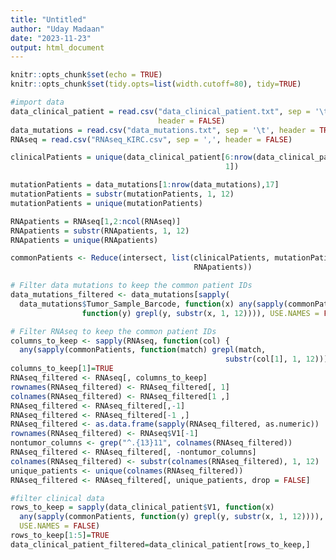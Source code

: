 ```yaml
---
title: "Untitled"
author: "Uday Madaan"
date: "2023-11-23"
output: html_document
---
```


```r
knitr::opts_chunk$set(echo = TRUE)
knitr::opts_chunk$set(tidy.opts=list(width.cutoff=80), tidy=TRUE)
```

```r
#import data
data_clinical_patient = read.csv("data_clinical_patient.txt", sep = '\t', 
                                 header = FALSE)
data_mutations = read.csv("data_mutations.txt", sep = '\t', header = TRUE)
RNAseq = read.csv("RNAseq_KIRC.csv", sep = ',', header = FALSE)
```



```r
clinicalPatients = unique(data_clinical_patient[6:nrow(data_clinical_patient),
                                                1])

mutationPatients = data_mutations[1:nrow(data_mutations),17]
mutationPatients = substr(mutationPatients, 1, 12)
mutationPatients = unique(mutationPatients)

RNApatients = RNAseq[1,2:ncol(RNAseq)]
RNApatients = substr(RNApatients, 1, 12)
RNApatients = unique(RNApatients)

commonPatients <- Reduce(intersect, list(clinicalPatients, mutationPatients, 
                                         RNApatients))
```


```r
# Filter data mutations to keep the common patient IDs
data_mutations_filtered <- data_mutations[sapply(
  data_mutations$Tumor_Sample_Barcode, function(x) any(sapply(commonPatients, 
                function(y) grepl(y, substr(x, 1, 12)))), USE.NAMES = FALSE), ]

```



```r
# Filter RNAseq to keep the common patient IDs
columns_to_keep <- sapply(RNAseq, function(col) {
  any(sapply(commonPatients, function(match) grepl(match, 
                                                substr(col[1], 1, 12))))})
columns_to_keep[1]=TRUE
RNAseq_filtered <- RNAseq[, columns_to_keep]
rownames(RNAseq_filtered) <- RNAseq_filtered[, 1]
colnames(RNAseq_filtered) <- RNAseq_filtered[1 ,]
RNAseq_filtered <- RNAseq_filtered[,-1]
RNAseq_filtered <- RNAseq_filtered[-1 ,]
RNAseq_filtered <- as.data.frame(sapply(RNAseq_filtered, as.numeric))
rownames(RNAseq_filtered) <- RNAseq$V1[-1]
nontumor_columns <- grep("^.{13}11", colnames(RNAseq_filtered))
RNAseq_filtered <- RNAseq_filtered[, -nontumor_columns]
colnames(RNAseq_filtered) <- substr(colnames(RNAseq_filtered), 1, 12)
unique_patients <- unique(colnames(RNAseq_filtered))
RNAseq_filtered <- RNAseq_filtered[, unique_patients, drop = FALSE]
```



```r
#filter clinical data
rows_to_keep = sapply(data_clinical_patient$V1, function(x) 
  any(sapply(commonPatients, function(y) grepl(y, substr(x, 1, 12)))), 
  USE.NAMES = FALSE)
rows_to_keep[1:5]=TRUE
data_clinical_patient_filtered=data_clinical_patient[rows_to_keep,]
```
